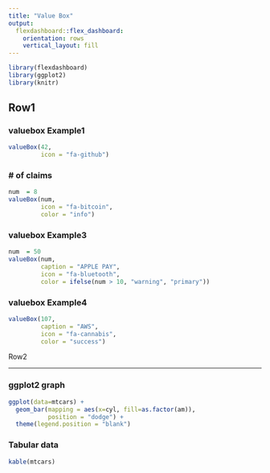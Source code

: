 ```yaml
---
title: "Value Box"
output: 
  flexdashboard::flex_dashboard:
    orientation: rows
    vertical_layout: fill
---
```


```r
library(flexdashboard)
library(ggplot2)
library(knitr)

```

Row1
----------------------------------------------------------------------

### valuebox Example1

```r
valueBox(42, 
         icon = "fa-github")
```

### # of claims

```r
num  = 8
valueBox(num, 
         icon = "fa-bitcoin",
         color = "info")
```



### valuebox Example3

```r
num  = 50
valueBox(num,
         caption = "APPLE PAY",
         icon = "fa-bluetooth",
         color = ifelse(num > 10, "warning", "primary"))
```


### valuebox Example4


```r
valueBox(107,
         caption = "AWS",
         icon = "fa-cannabis",
         color = "success")

```



Row2


-----------



### ggplot2 graph


```r
ggplot(data=mtcars) +
  geom_bar(mapping = aes(x=cyl, fill=as.factor(am)),
           position = "dodge") +
  theme(legend.position = "blank")


```



### Tabular data

```r
kable(mtcars)

```


